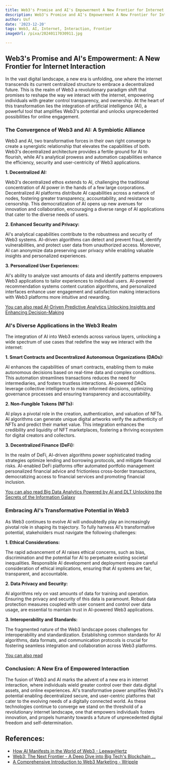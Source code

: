 ```yaml
---
title: Web3's Promise and AI's Empowerment A New Frontier for Internet Interaction
description: Web3's Promise and AI's Empowerment A New Frontier for Internet Interaction
author: Usf
date: '2023-12-20'
tags: Web3, AI, Internet, Interaction, Frontier
imageUrl: /pixa/20240117030911.jpg

---
```

## Web3's Promise and AI's  Empowerment: A  New Frontier for Internet Interaction

In the vast digital landscape, a new era is unfolding, one where the  internet transcends its current centralized structure  to embrace a decentralized  future. This is the realm of Web3 a revolutionary paradigm shift that promises to reshape the way we interact with the internet, empowering  individuals with greater control transparency, and ownership. At the heart  of this transformation lies the integration of artificial intelligence (AI), a powerful tool that amplifies Web3's potential and unlocks  unprecedented possibilities for online engagement.

### The Convergence of Web3 and AI: A Symbiotic Alliance

Web3 and AI, two transformative forces in their own right converge to create a synergistic relationship  that  elevates the capabilities of both. Web3's decentralized architecture provides a fertile ground for AI to flourish, while AI's analytical  prowess and automation capabilities enhance the efficiency, security and user-centricity of Web3 applications.

**1. Decentralized  AI:**

Web3's decentralized ethos extends to AI, challenging the traditional concentration of AI power in the hands of a few large corporations. Decentralized AI platforms distribute AI capabilities across a network of nodes, fostering greater transparency,  accountability, and  resistance to  censorship. This democratization of AI opens up new avenues for innovation and collaboration, encouraging a diverse  range of AI applications  that cater to the  diverse needs of users.

**2. Enhanced Security and Privacy:**

AI's analytical capabilities contribute to the robustness and security of Web3 systems. AI-driven  algorithms can detect and prevent fraud, identify vulnerabilities, and protect user data from unauthorized access. Moreover, AI can anonymize  data preserving user privacy  while  enabling valuable insights  and personalized experiences.

**3. Personalized User Experiences:**

AI's ability to analyze vast amounts of data and identify patterns empowers Web3 applications to tailor experiences to individual users. AI-powered recommendation systems content curation algorithms, and personalized interfaces enhance user engagement and satisfaction  making interactions with Web3 platforms more intuitive and rewarding.

[You can also read AI-Driven Predictive Analytics Unlocking Insights and Enhancing Decision-Making](AI-Driven%20Predictive%20Analytics%20Unlocking%20Insights%20and%20Enhancing%20Decision-Making)


### AI's Diverse Applications in the Web3 Realm

The  integration of AI into Web3 extends across various layers, unlocking a wide spectrum of use cases that  redefine the way  we interact with the internet:

**1. Smart Contracts and Decentralized Autonomous Organizations (DAOs):**

AI enhances the capabilities  of  smart  contracts, enabling them to  make autonomous decisions based  on real-time data and complex conditions. This automation streamlines transactions reduces  the need for intermediaries, and fosters trustless interactions. AI-powered DAOs  leverage collective intelligence to make informed decisions, optimizing governance processes and ensuring transparency and accountability.

**2.  Non-Fungible Tokens  (NFTs):**

AI plays a pivotal role in  the creation, authentication, and valuation of NFTs. AI algorithms can generate unique digital artworks verify the authenticity of NFTs and predict their market value. This integration enhances the credibility and liquidity of NFT marketplaces, fostering a thriving  ecosystem for digital creators  and collectors.

**3. Decentralized Finance (DeFi):**

In the realm of  DeFi,  AI-driven algorithms power  sophisticated trading strategies optimize  lending and borrowing protocols, and mitigate financial risks. AI-enabled DeFi platforms offer automated portfolio management personalized financial advice and frictionless cross-border transactions, democratizing access to  financial services and promoting financial inclusion.

[You can also read Big Data Analytics  Powered by  AI and DLT Unlocking the Secrets of the Information Galaxy](Big%20Data%20Analytics%20Powered%20by%20AI%20and%20DLT%20Unlocking%20the%20Secrets%20of%20the%20Information%20Galaxy)


### Embracing AI's Transformative  Potential in Web3

As Web3  continues to evolve AI will undoubtedly play an increasingly pivotal role in shaping  its trajectory. To fully harness  AI's transformative potential, stakeholders must navigate the  following challenges:

**1. Ethical Considerations:**

The rapid  advancement of AI  raises ethical concerns, such as bias, discrimination and  the  potential for AI to perpetuate existing societal inequalities. Responsible AI development and deployment require careful  consideration of ethical implications, ensuring that AI systems are  fair, transparent, and accountable.

**2. Data Privacy and Security:**

AI algorithms rely on vast amounts of data for training and operation. Ensuring the  privacy and security of this data is paramount. Robust data protection measures coupled  with user consent and control over data usage, are essential  to maintain trust in AI-powered Web3 applications.

**3. Interoperability  and Standards:**

The fragmented nature of  the Web3  landscape poses challenges for interoperability  and standardization. Establishing common standards for AI algorithms, data formats, and communication protocols is crucial for fostering seamless integration and collaboration across Web3  platforms.

[You  can also read ]()


### Conclusion: A New Era of Empowered Interaction

The  fusion of Web3  and AI marks the advent of a new  era in internet interaction, where individuals wield  greater control over their data digital assets, and online experiences. AI's transformative power amplifies Web3's potential enabling decentralized secure, and user-centric platforms that cater to  the evolving needs of  a  digitally connected world. As these technologies continue to converge we stand on the  threshold of a revolutionary internet landscape, one  that empowers individuals fosters innovation, and propels humanity  towards a future of  unprecedented digital freedom and self-determination.

## References:
- [How AI Manifests in the World of Web3 - LeewayHertz](https://www.leewayhertz.com/ai-in-web3/)
- [Web3: The Next Frontier - A Deep Dive into Big Tech's Blockchain ...](https://www.linkedin.com/pulse/web3-next-frontier-deep-dive-big-techs-blockchain-projects)
- [A Comprehensive Introduction to Web3 Marketing - Wripple](https://www.wripple.com/insights/a-comprehensive-introduction-to-web3-marketing)

